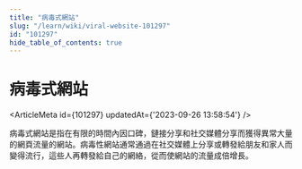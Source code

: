 ```yaml
---
title: "病毒式網站"
slug: "/learn/wiki/viral-website-101297"
id: "101297"
hide_table_of_contents: true
---
```



# 病毒式網站

<ArticleMeta id={101297} updatedAt={'2023-09-26 13:58:54'} />
<div className='border-solid border-b border-t-0 my-4 border-[var(--ifm-color-gray-300)]' />

病毒式網站是指在有限的時間內因口碑，鏈接分享和社交媒體分享而獲得異常大量的網頁流量的網站。病毒性網站通常通過在社交媒體上分享或轉發給朋友和家人而變得流行，這些人再轉發給自己的網絡，從而使網站的流量成倍增長。
